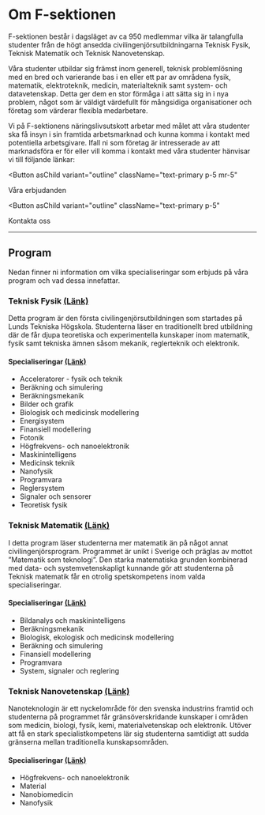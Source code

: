 
# Om F-sektionen

F-sektionen består i dagsläget av ca 950 medlemmar vilka är talangfulla studenter från de högt ansedda civilingenjörsutbildningarna Teknisk Fysik, Teknisk Matematik och Teknisk Nanovetenskap.

Våra studenter utbildar sig främst inom generell, teknisk problemlösning med en bred och varierande bas i en eller ett par av områdena fysik, matematik, elektroteknik, medicin, materialteknik samt system- och datavetenskap. Detta ger dem en stor förmåga i att sätta sig in i nya problem, något som är väldigt värdefullt för mångsidiga organisationer och företag som värderar flexibla medarbetare.

Vi på F-sektionens näringslivsutskott arbetar med målet att våra studenter ska få insyn i sin framtida arbetsmarknad och kunna komma i kontakt med potentiella arbetsgivare. Ifall ni som företag är intresserade av att marknadsföra er för eller vill komma i kontakt med våra studenter hänvisar vi till följande länkar:

<Button
  asChild
  variant="outline"
  className="text-primary p-5 mr-5"
>
  <Link href="/foretag/vi-erbjuder">Våra erbjudanden</Link>
</Button>

<Button
  asChild
  variant="outline"
  className="text-primary p-5"
>
  <Link href="/contact#naringslivsutskottet">Kontakta oss</Link>
</Button>

---
## Program

Nedan finner ni information om vilka specialiseringar som erbjuds på våra program och vad dessa innefattar.

### Teknisk Fysik <a href="https://www.lth.se/utbildning/teknisk-fysik/" className="text-primary underline hover:text-primary/80">(Länk)</a>

Detta program är den första civilingenjörsutbildningen som startades på Lunds Tekniska Högskola. Studenterna läser en traditionellt bred utbildning där de får djupa teoretiska och experimentella kunskaper inom matematik, fysik samt tekniska ämnen såsom mekanik, reglerteknik och elektronik. 

#### Specialiseringar <a href="https://www.lth.se/utbildning/teknisk-fysik/#Specialiseringar" className="text-primary underline hover:text-primary/80">(Länk)</a>

- Acceleratorer - fysik och teknik
- Beräkning och simulering
- Beräkningsmekanik
- Bilder och grafik
- Biologisk och medicinsk modellering
- Energisystem
- Finansiell modellering
- Fotonik
- Högfrekvens- och nanoelektronik
- Maskinintelligens
- Medicinsk teknik
- Nanofysik
- Programvara
- Reglersystem
- Signaler och sensorer
- Teoretisk fysik

### Teknisk Matematik <a href="https://www.lth.se/utbildning/teknisk-matematik/" className="text-primary underline hover:text-primary/80">(Länk)</a>

I detta program läser studenterna mer matematik än på något annat civilingenjörsprogram. Programmet är unikt i Sverige och präglas av mottot ”Matematik som teknologi”. Den starka matematiska grunden kombinerad med data- och systemvetenskapligt kunnande gör att studenterna på Teknisk matematik får en otrolig spetskompetens inom valda specialiseringar. 

#### Specialiseringar <a href="https://www.lth.se/utbildning/teknisk-matematik/#Specialiseringar" className="text-primary underline hover:text-primary/80">(Länk)</a>

- Bildanalys och maskinintelligens
- Beräkningsmekanik
- Biologisk, ekologisk och medicinsk modellering
- Beräkning och simulering
- Finansiell modellering
- Programvara
- System, signaler och reglering


### Teknisk Nanovetenskap <a href="https://www.lth.se/utbildning/teknisk-nanovetenskap/" className="text-primary underline hover:text-primary/80">(Länk)</a>

Nanoteknologin är ett nyckelområde för den svenska industrins framtid och studenterna på programmet får gränsöverskridande kunskaper i områden som medicin, biologi, fysik, kemi, materialvetenskap och elektronik. Utöver att få en stark specialistkompetens lär sig studenterna samtidigt att sudda gränserna mellan traditionella kunskapsområden. 

#### Specialiseringar <a href="https://www.lth.se/utbildning/teknisk-nanovetenskap/#Specialiseringar" className="text-primary underline hover:text-primary/80">(Länk)</a>

- Högfrekvens- och nanoelektronik
- Material
- Nanobiomedicin
- Nanofysik

